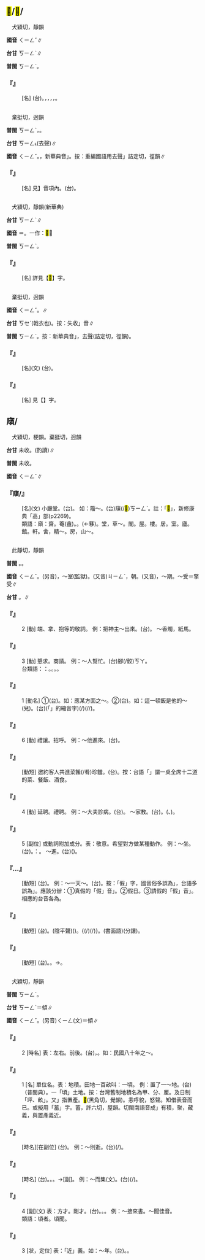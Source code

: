 
==<mark>&#xffd52;</mark>/<mark>&#xffd4a;</mark>/{{ruby|<mark>&#xf91bd;</mark>|ㄑㄧㄥˇ}}==

　犬穎切，靜韻

'''國音''' <rt>ㄑㄧㄥˇ</rt>∥

'''台甘''' <rt>ㄎㄧㄥˋ</rt>{{ruby|、|ㄎㄧㄥ}}∥

'''普閩''' <rt>ㄎㄧㄥˋ</rt>。

    

==='''『{{ruby|<mark>&#xffd52;</mark>|ㄑㄧㄥˇ}}{{ruby|麻|ㄇㄚˊ}}』'''===
: [名] (台){{ruby|即|ㄐㄧㆤㆶ}}{{ruby|白|ㄅㆤㆷ ͘}}{{ruby|麻|ㄇㄨㄚˊ}}。{{ruby|莖|ㄍㄧㄥ}}{{ruby|直|ㄉㄧㆵ ͘}}，{{ruby|莖|ㄍㄧㄥ}}{{ruby|皮|ㄆㄨㆤˊ}}{{ruby|/|ㄆㆤˊ}}，{{ruby|無|ㆠㄜˊ}}{{ruby|真|ㄐㄧㄣ}}{{ruby|勇|ㄧㆲˋ}}，{{ruby|但|ㄉㄢ˫}}{{ruby|可|ㄎㄜˋ}}{{ruby|以|ㄧˋ}}{{ruby|織|ㄐㄧㆵ}}{{ruby|布|ㄅㆦ˪}}，{{ruby|纖|ㄒㄧㆰ}}{{ruby|維|ㄨㄧˊ}}{{ruby|可|ㄎㄜˋ}}{{ruby|以|ㄧˋ}}{{ruby|搓|ㄙㄜ}}{{ruby|索|ㄙㄜㆷ}}{{ruby|仔|ㄚ}}。
    

=={{ruby|謦|ㄑㄧㄥˇ}}==

　棄挺切，迥韻

'''普閩''' <rt>ㄎㄧㄥˋ</rt>，{{ruby|謦|ㄎㄧㄥˋ}}{{ruby|欬|ㄎㄞ˪}}。

'''台甘''' <rt>ㄎㄧㄥ˪</rt>(去聲)∥

'''國音''' <rt>ㄑㄧㄥˇ</rt>。{{ruby|→|ㄑㄧㄥˋ}}，新華典音{{ruby|「|ㄑㄧㄥˇ}}」。按：重編國語用去聲{{ruby|「|ㄑㄧㄥˋ}}」詰定切，徑韻∥

    

==='''『{{ruby|謦|ㄑㄧㄥˇ}}{{ruby|欬|ㄎㄞˋ}}』'''===
: [名] 見{{ruby|【|ㄑㄧㄥˋ}}】音項內。(台){{ruby|謦|ㄎㄧㄥˋ}}{{ruby|欬|ㄎㄞ˪}}。
    

=={{ruby|<mark>&#xf91bd;</mark>|ㄑㄧㄥˇ}}==

　犬潁切，靜韻(新華典)

'''台甘''' <rt>ㄎㄧㄥˋ</rt>∥

'''國音''' ＝{{ruby|<mark>&#xf91b7;</mark>|ㄑㄧㄥˇ}}。一作：<mark>&#xffd4a;</mark>∥

'''普閩''' <rt>ㄎㄧㄥˋ</rt>。

    

==='''『{{ruby|<mark>&#xf91bd;</mark>|ㄑㄧㄥˇ}}』'''===
: [名] 詳見【<mark>&#xffd52;</mark>】字。
    

=={{ruby|綮|ㄑㄧㄥˇ}}==

　棄挺切，迥韻

'''國音''' <rt>ㄑㄧㄥˇ</rt>。{{ruby|→|ㄑㄧㄥˋ}}∥

'''台甘''' <rt>ㄎㆤˋ</rt>(戟衣也)。按：失收{{ruby|「|ㄎㄧㄥˋ}}」音∥

'''普閩''' <rt>ㄎㄧㄥˋ</rt>。按：新華典音{{ruby|「|ㄑㄧㄥˋ}}」，去聲(詰定切，徑韻)。

    

==='''『{{ruby|綮|ㄑㄧㄥˇ}}』'''===
: [名](文) (台){{ruby|肋|ㄌㄧㆤㆶ ͘}}{{ruby|骨|ㄍㄨㆵ}}{{ruby|合|ㄍㄚㆴ}}{{ruby|肉|ㆠㄚㆷ}}{{ruby|聯|ㄌㄧㄢˊ}}{{ruby|結|ㄍㄧㄚㆵ}}{{ruby|丌|ㆤ}}{{ruby|所|ㄙㆦˋ}}{{ruby|在|ㄗㄞ˫}}。
    

==='''『{{ruby|肯|ㄎㄣˇ}}{{ruby|綮|ㄑㄧㄥˇ}}』'''===
: [名] 見【{{ruby|肯|ㄎㄣˇ}}】字。
    

==廎/{{ruby|<mark>&#xf8560;</mark>|ㄑㄧㄥˇ}}==

　犬穎切，梗韻。棄挺切，迥韻

'''台甘''' 未收。{{ruby|(台)|ㄎㄧㄥˋ}}(酌讀)∥

'''普閩''' 未收。

'''國音''' <rt>ㄑㄧㄥˇ</rt>∥

    

==='''『廎/{{ruby|<mark>&#xf8560;</mark>|ㄑㄧㄥˇ}}』'''===
: [名](文) 小廳堂。(台){{ruby|有|ㄨ˫}}{{ruby|人|ㄌㄤˊ}}{{ruby|書|ㄗㄨ}}{{ruby|齋|ㄗㄞ}}{{ruby|丌|ㆤ}}{{ruby|齋|ㄗㄞ}}{{ruby|號|ㄏㄜˊ}}{{ruby|用|ㄧㆲ˫}}{{ruby|/|ㄧㄥ˫}}{{ruby|此|ㄐㄧˋ}}{{ruby|字|ㄌㄧ˫}}{{ruby|/|ㆢㄧ˫}}。 如：籀～。(台){{ruby|籀|ㄉㄧㄨ˫}}廎(/<mark>&#xf8560;</mark>)<rt>ㄎㄧㄥˋ</rt>。註：「<mark>&#xf8560;</mark>」，新修康典「高」部(p2269)。
:類語：廎：齋。菴(盦)。{{ruby|厂|ㄏㄢˇ}}。{{ruby|誃|ㄧˊ}}(←簃)。堂，草～。閣。屋。樓。居。室。廬。館。軒。舍，精～。房，山～。
:
    

=={{ruby|請|ㄑㄧㄥˇ}}==

　此靜切，靜韻

'''普閩''' {{ruby|(文)|ㄑㄧㄥˋ}}。{{ruby|(語)|ㄑㄧㆩˋ}}。

'''國音''' <rt>ㄑㄧㄥˇ</rt>。(另音){{ruby|(文)|ㄑㄧㄥ}}，～室(監獄)。(又音)<rt>ㄐㄧㄥˋ</rt>，朝{{ruby|請|ㄐㄧㄥˋ}}。(又音){{ruby|(文)|ㄑㄧㄥˊ}}，～期。～受＝擎受∥

'''台甘''' {{ruby|(文)|ㄑㄧㄥˋ}}。{{ruby|(語)|ㄑㄧㆩˋ}}∥

    

==='''『{{ruby|請|ㄑㄧㄥˇ}}』'''===
:2  [動] 端、拿、抱等的敬詞。 例：把神主～出來。(台){{ruby|神|ㄒㄧㄣˊ}}{{ruby|主|ㄗㄨˋ}}{{ruby|加|ㄍㄚ˫}}{{ruby|請|ㄑㄧㆩˋ}}{{ruby|落|ㄌㄜㆷ ͘}}{{ruby|來|·ㄌㄞˊ}}。 ～香燭，紙馬。
    

==='''『{{ruby|請|ㄑㄧㄥˇ}}』'''===
:3  [動] 懇求。商請。 例：～人幫忙。(台){{ruby|請|ㄑㄧㆩˋ}}{{ruby|人|ㄌㄤˊ}}{{ruby|<mark>&#xf91c0;</mark>|ㄉㄠ˪}}腳(/骹)<rt>ㄎㄚ</rt>{{ruby|手|ㄑㄧㄨˋ}}。
:台類語：{{ruby|請|ㄑㄧㆩˋ}}：{{ruby|拜|ㄅㄞ˪}}{{ruby|托|ㄊㆦㆶ}}。{{ruby|倩|ㄑㄧㆩ˪}}。{{ruby|央|ㄧㄤ}}{{ruby|/|ㄧㆲ}}。{{ruby|撥|ㄅㄨㄚㆷ}}。
:
    

==='''『{{ruby|請|ㄑㄧㄥˇ}}』'''===
:1  [動名] ①(台){{ruby|邀|ㄧㄠ}}{{ruby|請|ㄑㄧㄥˋ}}。如：應某方面之～。②(台){{ruby|請|ㄑㄧㆩˋ}}{{ruby|客|ㄎㆤㆷ}}。如：這一頓飯是他的～(兒)。(台){{ruby|<mark>&#xffb50;</mark>|ㄐㄧㆵ}}(「{{ruby|此|ㄐㄧˋ}}{{ruby|一|ㄐㄧㆵ ͘}}」的縮音字)(/{{ruby|此|ㄐㄧㆵ}}){{ruby|頓|ㄉㆭ˪}}{{ruby|飯|ㄅㆭ˫}}(/{{ruby|塊|ㄉㆤ˪}}{{ruby|桌|ㄉㄜㆷ}}/{{ruby|席|ㄒㄧㆤㆶ ͘}}{{ruby|酒|ㄐㄧㄨˋ}}){{ruby|是|ㄒㄧ˫}}{{ruby|伊|ㄧ}}{{ruby|請|ㄑㄧㆩˋ}}{{ruby|丌|ㆤ}}。
    

==='''『{{ruby|請|ㄑㄧㄥˇ}}』'''===
:6  [動] 禮讓。招呼。 例：～他進來。(台){{ruby|請|ㄑㄧㆩˋ}}{{ruby|伊|ㄧ}}{{ruby|入|ㄌㄧㆴ ͘}}{{ruby|/|ㆢㄧㆴ ͘}}{{ruby|來|·ㄌㄞˊ}}。
    

==='''『{{ruby|請|ㄑㄧㄥˇ}}{{ruby|客|ㄎㄜˋ}}』'''===
: [動短] 邀約客人共進菜餚(/肴)珍饈。(台){{ruby|請|ㄑㄧㆩˋ}}{{ruby|人|ㄌㄤˊ}}{{ruby|客|ㄎㆤㆷ}}{{ruby|食|ㄐㄧㄚㆷ ͘}}{{ruby|桌|ㄉㄜㆷ}}。按：台語「{{ruby|桌|ㄉㄜㆷ}}」謂一桌全席十二道的菜、餐飯、酒食。
    

==='''『{{ruby|請|ㄑㄧㄥˇ}}』'''===
:4  [動] 延聘。禮聘。 例：～大夫診病。(台){{ruby|請|ㄑㄧㆩˋ}}{{ruby|醫|ㄧ}}{{ruby|生|ㄒㄧㄥ}}{{ruby|來|ㄌㄞˊ}}{{ruby|看|ㄎㄨㆩ˪}}{{ruby|病|ㄅㆪ˫}}{{ruby|/|ㄅㆥ˫}}。 ～家教。(台){{ruby|請|ㄑㄧㆩˋ}}{{ruby|家|ㄍㄚ}}{{ruby|庭|ㄉㄧㄥˊ}}{{ruby|教|ㄍㄠ˪}}{{ruby|師|ㄙㄨ}}。({{ruby|用|ㄧㄥ˫}}{{ruby|禮|ㄌㆤˋ}}{{ruby|數|ㄙㆦ˪}}{{ruby|托|ㄊㆦㆶ}}{{ruby|家|ㄍㄚ}}{{ruby|庭|ㄉㄧㄥˊ}}{{ruby|教|ㄍㄠ˪}}{{ruby|師|ㄙㄨ}}{{ruby|來|ㄌㄞˊ}}{{ruby|厝|ㄘㄨ˪}}{{ruby|裏|ㄌㄧㄣ˪}}{{ruby|教|ㄍㄚㆷ}}{{ruby|<mark>&#xffb51;</mark>|ㆣㄧㄣˋ}}{{ruby|仔|ㄚ}}{{ruby|讀|ㄊㄚㆶ ͘}}{{ruby|冊|ㄘㆤㆷ}}、{{ruby|補|ㄅㆦˋ}}{{ruby|習|ㄒㄧㆵ ͘}}{{ruby|功|ㄍㆲ}}{{ruby|課|ㄎㄜ˪}})。
    

==='''『{{ruby|請|ㄑㄧㄥˇ}}』'''===
:5  [副位] 或動詞附加成分。表：敬意。希望對方做某種動作。 例：～坐。(台){{ruby|請|ㄑㄧㆩˋ}}{{ruby|坐|ㄗㆤ˫}}{{ruby|/|ㄗㄜ˫}}。{{ruby|諧|ㄏㄞˊ}}：{{ruby|且|ㄑㄧㆩˋ}}{{ruby|坐|ㄗㆤ˫}}{{ruby|/|ㄗㄜ˫}}。 ～進。(台){{ruby|請|ㄑㄧㆩˋ}}({{ruby|汝|ㄌㄧˋ}}{{ruby|/|ㄌㄨˋ}}){{ruby|入|ㄌㄧㆴ ͘}}{{ruby|/|ㆢㄧㆴ ͘}}{{ruby|來|·ㄌㄞˊ}}。
    

==='''『{{ruby|請|ㄑㄧㄥˇ}}…{{ruby|假|ㄐㄧㄚˋ}}』'''===
: [動短] (台){{ruby|請|ㄑㄧㄥˋ}}{{ruby|假|ㄍㄚ˪}}{{ruby|/|ㄍㆤ˪}}。 例：～一天～。(台){{ruby|請|ㄑㄧㄥˋ}}{{ruby|假|ㄍㄚ˪}}{{ruby|一|ㄐㄧㆵ ͘}}{{ruby|日|ㄌㄧㆵ ͘}}{{ruby|/|ㆢㄧㆵ ͘}}。按：「假」字，國音俗多誤為{{ruby|「|ㄐㄧㄚˇ}}」，台語多誤為{{ruby|「|ㄍㄚˋ}}」。應該分辦：①真假的「假」音{{ruby|「|ㄐㄧㄚˇ}}」。②假日。③請假的「假」音{{ruby|「|ㄐㄧㄚˋ}}」。相應的台音各為{{ruby|①|ㄍㆤˋ}}{{ruby|②|ㄍㆤ˪}}{{ruby|③|ㄍㄚ˪}}。
    

==='''『{{ruby|請|ㄑㄧㄥˇ}}{{ruby|求|ㄑㄧㄡˊ}}』'''===
: [動短] (台){{ruby|請|ㄑㄧㄥˋ}}{{ruby|求|ㄍㄧㄨˊ}}。{{ruby|要|ㄧㄠ}}(陰平聲){{ruby|求|ㄍㄧㄨˊ}}({{ruby|協|ㄏㄧㄚㆴ ͘}}{{ruby|助|ㄗㆦ˫}})。{{ruby|拜|ㄅㄞ˪}}{{ruby|托|ㄊㆦㆶ}}{{{ruby|代|ㄉㄞ˫}}{{ruby|理|ㄌㄧˋ}}{{ruby|辦|ㄅㄢ˫}}{{ruby|載|ㄉㄞ˫}}(/{{ruby|戴|ㄉㄞ˪}}){{ruby|事|ㄐㄧ˪}}(/{{ruby|事|ㄉㄞ˫}}{{ruby|情|ㄐㄧ˪}})}。{{ruby|懇|ㄎㄨㄣˋ}}{{ruby|求|ㄍㄧㄨˊ}}(書面語)(分讓)。
    

==='''『{{ruby|請|ㄑㄧㄥˇ}}{{ruby|安|ㄢ}}』'''===
: [動短] (台){{ruby|請|ㄑㄧㄥˋ}}{{ruby|安|ㄢ}}。{{ruby|問|ㆠㄨㄣ˫}}{{ruby|候|ㄏㆦ˫}}{{ruby|平|ㄅㄧㄥˊ}}{{ruby|安|ㄢ}}{{ruby|抑|ㄚㆷ ͘}}{{ruby|無|ㆠㄜˊ}}。→{{ruby|問|ㄇㆭ˫}}{{ruby|安|ㄢ}}。
    

=={{ruby|頃|ㄑㄧㄥˇ}}==

　犬穎切，靜韻

'''普閩''' <rt>ㄎㄧㄥˋ</rt>。

'''台甘''' <rt>ㄎㄧㄥˋ</rt>{{ruby|。|ㄎㄧㄥ}}＝傾∥

'''國音''' <rt>ㄑㄧㄥˇ</rt>。(另音)<rt>ㄑㄧㄥ</rt>(文)＝傾∥

    

==='''『{{ruby|頃|ㄑㄧㄥˇ}}』'''===
:2  [時名] 表：左右。前後。(台){{ruby|左|ㄗㄜˋ}}{{ruby|右|ㄧㄨ˫}}，{{ruby|腳|ㄎㄚ}}{{ruby|兜|ㄉㄠ}}。如：民國八十年之～。
    

==='''『{{ruby|頃|ㄑㄧㄥˇ}}』'''===
:1  [名] 單位名。表：地積。田地一百畝叫：一頃。 例：置了一～地。(台){{ruby|<mark>&#xf96c7;</mark>|ㄏㄚㆶ}}（普閩典）。一「頃」土地。按：台灣舊制地積名為甲、分、厘。及日制「坪、畝」。又{{ruby|「|ㄏㄚㆶ}}」指置產。<mark>&#xf96c7;</mark>(黑角切，覺韻)。恚呼貌，怒聲。知借表音而已。或擬用「蓄」字。蓄，許六切，屋韻。切閩南語音成{{ruby|「|ㄏㄚㆶ}}」有積，聚，藏義，與置產義近。
    

==='''『{{ruby|少|ㄕㄠˇ}}{{ruby|頃|ㄑㄧㄥˇ}}』'''===
: [時名][在副位] (台){{ruby|一|ㄐㄧㆵ ͘}}{{ruby|霎|ㄉㄧㄚㆴ}}{{ruby|久|ㄍㄨˋ}}{{ruby|仔|ㄚ}}。 例：～則逝。(台){{ruby|一|ㄐㄧㆵ ͘}}{{ruby|目|ㆠㄚㆶ ͘}}{{ruby|<mark>&#xffae8;</mark>|ㄋㄧㆷ}}{{ruby|仔|ㄚ}}{{ruby|著|ㄉㄧㄜㆷ}}(/{{ruby|都|ㄉㄜ˫}}){{ruby|無|ㆠㄜˊ}}{{ruby|看|ㄎㄨㆩ˪}}{{ruby|見|ㄍㆪ˪}}。
    

==='''『{{ruby|頃|ㄑㄧㄥˇ}}{{ruby|刻|ㄎㄜˋ}}』'''===
: [時名] (台){{ruby|頃|ㄎㄧㄥˋ}}{{ruby|刻|ㄎㄧㆤㆶ}}。{{ruby|極|ㄍㄧㆤㆶ ͘}}{{ruby|短|ㄉㆤˋ}}{{ruby|丌|ㆤ}}{{ruby|時|ㄒㄧˊ}}{{ruby|間|ㄍㄢ}}。{{ruby|一|ㄐㄧㆵ ͘}}{{ruby|目|ㆠㄚㆶ ͘}}{{ruby|<mark>&#xffae8;</mark>|ㄋㄧㆷ}}{{ruby|仔|ㄚ}}。→[副]。 例：～而集(文)。(台){{ruby|無|ㆠㄜˊ}}{{ruby|若|ㄌㄨㄚ˫}}{{ruby|/|ㆣㄨㄚ˫}}{{ruby|久|ㄍㄨˋ}}{{ruby|著|ㄉㄧㄜㆷ}}(/{{ruby|都|ㄉㄜ˫}}){{ruby|集|ㄐㄧㆴ ͘}}{{ruby|倚|ㄨㄚˋ}}{{ruby|來|·ㄌㄞˊ}}。
    

==='''『{{ruby|頃|ㄑㄧㄥˇ}}』'''===
:4  [副](文) 表：方才。剛才。(台){{ruby|拄|ㄉㄨˋ}}{{ruby|即|ㄐㄧㄚㆷ}}。{{ruby|適|ㄉㄨˋ}}{{ruby|即|ㄐㄧㄚㆷ}}。{{ruby|頭|ㄊㄠˊ}}{{ruby|久|ㄍㄨˋ}}{{ruby|仔|ㄚ}}。 例：～接來書。～聞佳音。
:類語：頃者。頃聞。
:
    

==='''『{{ruby|頃|ㄑㄧㄥˇ}}』'''===
:3  [狀，定位] 表：「近」義。如：～年。(台){{ruby|頃|ㄎㄧㄥˋ}}{{ruby|年|ㄌㄧㄢˊ}}。{{ruby|近|ㄍㄨㄣ˫}}{{ruby|/|ㄍㄧㄣ˫}}{{ruby|年|ㄌㄧㄢˊ}}{{ruby|也|ㄧㄚ˪}}。
    
